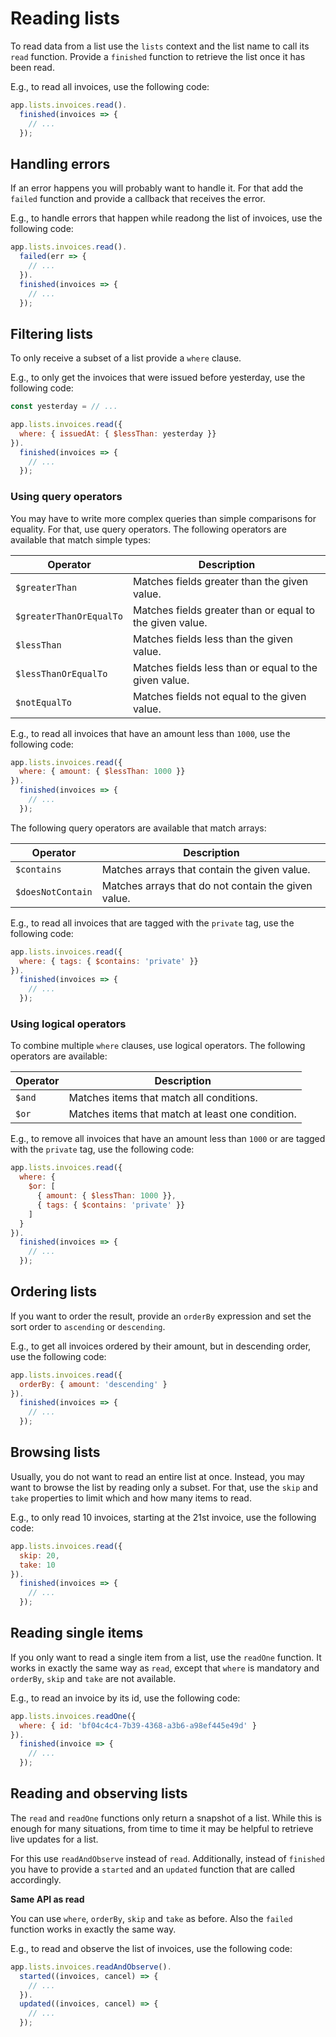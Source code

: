 
# Reading lists

To read data from a list use the `lists` context and the list name to call its `read` function. Provide a `finished` function to retrieve the list once it has been read.

E.g., to read all invoices, use the following code:

```javascript
app.lists.invoices.read().
  finished(invoices => {
    // ...
  });
```

## Handling errors

If an error happens you will probably want to handle it. For that add the `failed` function and provide a callback that receives the error.

E.g., to handle errors that happen while readong the list of invoices, use the following code:

```javascript
app.lists.invoices.read().
  failed(err => {
    // ...
  }).
  finished(invoices => {
    // ...
  });
```

## Filtering lists

To only receive a subset of a list provide a `where` clause.

E.g., to only get the invoices that were issued before yesterday, use the following code:

```javascript
const yesterday = // ...

app.lists.invoices.read({
  where: { issuedAt: { $lessThan: yesterday }}
}).
  finished(invoices => {
    // ...
  });
```

### Using query operators

You may have to write more complex queries than simple comparisons for equality. For that, use query operators. The following operators are available that match simple types:

Operator                | Description
------------------------|---------------------------------------------
`$greaterThan`          | Matches fields greater than the given value.
`$greaterThanOrEqualTo` | Matches fields greater than or equal to the given value.
`$lessThan`             | Matches fields less than the given value.
`$lessThanOrEqualTo`    | Matches fields less than or equal to the given value.
`$notEqualTo`           | Matches fields not equal to the given value.

E.g., to read all invoices that have an amount less than `1000`, use the following code:

```javascript
app.lists.invoices.read({
  where: { amount: { $lessThan: 1000 }}
}).
  finished(invoices => {
    // ...
  });
```

The following query operators are available that match arrays:

Operator          | Description
------------------|---------------------------------------------
`$contains`       | Matches arrays that contain the given value.
`$doesNotContain` | Matches arrays that do not contain the given value.

E.g., to read all invoices that are tagged with the `private` tag, use the following code:

```javascript
app.lists.invoices.read({
  where: { tags: { $contains: 'private' }}
}).
  finished(invoices => {
    // ...
  });
```

### Using logical operators

To combine multiple `where` clauses, use logical operators. The following operators are available:

Operator | Description
---------|---------------------------------------------
`$and`   | Matches items that match all conditions.
`$or`    | Matches items that match at least one condition.

E.g., to remove all invoices that have an amount less than `1000` or are tagged with the `private` tag, use the following code:

```javascript
app.lists.invoices.read({
  where: {
    $or: [
      { amount: { $lessThan: 1000 }},
      { tags: { $contains: 'private' }}
    ]
  }
}).
  finished(invoices => {
    // ...
  });
```

## Ordering lists

If you want to order the result, provide an `orderBy` expression and set the sort order to `ascending` or `descending`.

E.g., to get all invoices ordered by their amount, but in descending order, use the following code:

```javascript
app.lists.invoices.read({
  orderBy: { amount: 'descending' }
}).
  finished(invoices => {
    // ...
  });
```

## Browsing lists

Usually, you do not want to read an entire list at once. Instead, you may want to browse the list by reading only a subset. For that, use the `skip` and `take` properties to limit which and how many items to read.

E.g., to only read 10 invoices, starting at the 21st invoice, use the following code:

```javascript
app.lists.invoices.read({
  skip: 20,
  take: 10
}).
  finished(invoices => {
    // ...
  });
```

## Reading single items

If you only want to read a single item from a list, use the `readOne` function. It works in exactly the same way as `read`, except that `where` is mandatory and `orderBy`, `skip` and `take` are not available.

E.g., to read an invoice by its id, use the following code:

```javascript
app.lists.invoices.readOne({
  where: { id: 'bf04c4c4-7b39-4368-a3b6-a98ef445e49d' }
}).
  finished(invoice => {
    // ...
  });
```

## Reading and observing lists

The `read` and `readOne` functions only return a snapshot of a list. While this is enough for many situations, from time to time it may be helpful to retrieve live updates for a list.

For this use `readAndObserve` instead of `read`. Additionally, instead of `finished` you have to provide a `started` and an `updated` function that are called accordingly.

<Hint type='tip'>

  **Same API as read**

  You can use `where`, `orderBy`, `skip` and `take` as before. Also the `failed` function works in exactly the same way.

</Hint>

E.g., to read and observe the list of invoices, use the following code:

```javascript
app.lists.invoices.readAndObserve().
  started((invoices, cancel) => {
    // ...
  }).
  updated((invoices, cancel) => {
    // ...
  });
```
